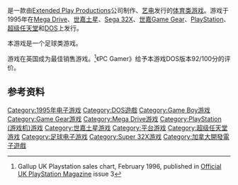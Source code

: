 {{NoteTA
| G1=Games
}}

{{vgname|FIFA足球96|en=FIFA Soccer 96}}是一款由[[Extended_Play_Productions|Extended Play Productions]]公司制作、[[艺电|艺电]]发行的[[体育类游戏|体育类游戏]]。游戏于1995年在[[Mega_Drive|Mega Drive]]、[[世嘉土星|世嘉土星]]、[[Sega_32X|Sega 32X]]、[[世嘉Game_Gear|世嘉Game Gear]]、[[PlayStation_(遊戲機)|PlayStation]]、[[超级任天堂|超级任天堂]]和[[DOS|DOS]]上发行。

本游戏是一个足球类游戏。

游戏在英国成为最佳销售游戏。<ref>Gallup UK Playstation sales chart, February 1996, published in [[Official_UK_PlayStation_Magazine|Official UK PlayStation Magazine]] issue 3</ref>《PC Gamer》给予本游戏DOS版本92/100分的评价。

== 参考资料 ==
{{Reflist}}

{{FIFA系列}}

{{DEFAULTSORT:FIFA Soccer 96}}
[[Category:1995年电子游戏|Category:1995年电子游戏]]
[[Category:DOS遊戲|Category:DOS遊戲]]
[[Category:Game_Boy游戏|Category:Game Boy游戏]]
[[Category:Game_Gear游戏|Category:Game Gear游戏]]
[[Category:Mega_Drive游戏|Category:Mega Drive游戏]]
[[Category:PlayStation_(游戏机)游戏|Category:PlayStation (游戏机)游戏]]
[[Category:世嘉土星游戏|Category:世嘉土星游戏]]
[[Category:平台游戏|Category:平台游戏]]
[[Category:超级任天堂游戏|Category:超级任天堂游戏]]
[[Category:足球电子游戏|Category:足球电子游戏]]
[[Category:Super_32X游戏|Category:Super 32X游戏]]
[[Category:加拿大開發電子遊戲|Category:加拿大開發電子遊戲]]

{{sports-videogame-stub}}
{{ElectronicArts-stub}}